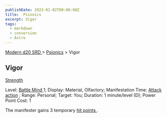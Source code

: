 ```yaml
---
publishDate: 2023-01-02T00:00:00Z
title:  Psionics
excerpt: Vigor
tags:
  - markdown
  - conversion
  - Astro
---
```


[ Modern d20 SRD ](/#modernD20) > [ Psionics](modern-d20-srd-psionics-index) > Vigor

##  Vigor

[ Strength ](modern-d20-srd-basics-ability-scores)

Level: [ Battle Mind ](modern-d20-srd-classes-advanced-battle-mind) 1;
Display: Material, Olfactory; Manifestation Time: [ Attack action](modern-d20-srd-combat-attack-actions) ; Range: Personal; Target: You;
Duration: 1 minute/level (D); Power Point Cost: 1

The manifester gains 3 temporary [ hit points ](modern-d20-srd-combat-hit-points) .

